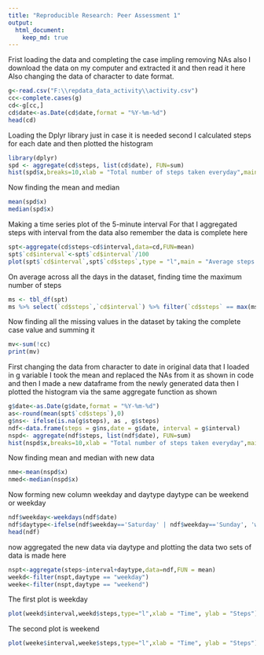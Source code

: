 ---
title: "Reproducible Research: Peer Assessment 1"
output: 
  html_document:
    keep_md: true
---


Frist loading the data and completing the case impling removing NAs also
I download the data on my computer and extracted it and then read it here
Also changing the data of character to date format.

```{r echo=TRUE}
g<-read.csv("F:\\repdata_data_activity\\activity.csv")
cc<-complete.cases(g)
cd<-g[cc,]
cd$date<-as.Date(cd$date,format = "%Y-%m-%d")
head(cd)
```

Loading the Dplyr library just in case it is needed
second I calculated steps for each date
and then plotted the histogram

```{r echo=TRUE}
library(dplyr)
spd <- aggregate(cd$steps, list(cd$date), FUN=sum)
hist(spd$x,breaks=10,xlab = "Total number of steps taken everyday",main = "Histogram of steps")
```


Now finding the mean and median

```{r echo=TRUE}
mean(spd$x)
median(spd$x)
```

Making a time series plot of the 5-minute interval
For that I aggregated steps with interval from the data also remember the data is 
complete here

```{r echo=TRUE}
spt<-aggregate(cd$steps~cd$interval,data=cd,FUN=mean)
spt$`cd$interval`<-spt$`cd$interval`/100
plot(spt$`cd$interval`,spt$`cd$steps`,type = "l",main = "Average steps Per time interval",xlab = "Time", ylab = "Steps")
```

On average across all the days in the dataset, finding time the maximum number of steps

```{r echo=TRUE}
ms <- tbl_df(spt)
ms %>% select(`cd$steps`,`cd$interval`) %>% filter(`cd$steps` == max(ms$`cd$steps`))
```

Now finding all the missing values in the dataset by taking the complete case 
value and summing it 

```{r echo=TRUE}
mv<-sum(!cc)
print(mv)
```

First changing the data from character to date in original data that I loaded in
g variable I took the mean and replaced the NAs from it as shown in code
and then I made a new dataframe from the newly generated data then I plotted 
the histogram via the same aggregate function as shown
 
```{r echo=TRUE}
g$date<-as.Date(g$date,format = "%Y-%m-%d")
as<-round(mean(spt$`cd$steps`),0) 
g$ns<- ifelse(is.na(g$steps), as , g$steps)
ndf<-data.frame(steps = g$ns,date = g$date, interval = g$interval)
nspd<- aggregate(ndf$steps, list(ndf$date), FUN=sum)
hist(nspd$x,breaks=10,xlab = "Total number of steps taken everyday",main = "Histogram of steps")
```

Now finding mean and median with new data

```{r echo=TRUE}
nme<-mean(nspd$x)
nmed<-median(nspd$x)
```

Now forming new column weekday and daytype
daytype can be weekend or weekday

```{r echo=TRUE}
ndf$weekday<-weekdays(ndf$date)
ndf$daytype<-ifelse(ndf$weekday=='Saturday' | ndf$weekday=='Sunday', 'weekend','weekday')
head(ndf)
```

now aggregated the new data via daytype and plotting the data
two sets of data is made here

```{r echo=TRUE}
nspt<-aggregate(steps~interval+daytype,data=ndf,FUN = mean)
weekd<-filter(nspt,daytype == "weekday")
weeke<-filter(nspt,daytype == "weekend")
```

The first plot is weekday

```{r echo=TRUE}
plot(weekd$interval,weekd$steps,type="l",xlab = "Time", ylab = "Steps")
```

The second plot is weekend

```{r echo=TRUE}
plot(weeke$interval,weeke$steps,type="l",xlab = "Time", ylab = "Steps")
```